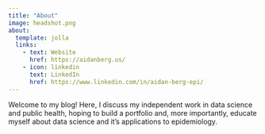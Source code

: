 ```yaml
---
title: "About"
image: headshot.png
about:
  template: jolla
  links:
    - text: Website
      href: https://aidanberg.us/
    - icon: linkedin
      text: LinkedIn
      href: https://www.linkedin.com/in/aidan-berg-epi/
---
```


Welcome to my blog! Here, I discuss my independent work in data science and public health, hoping to build a portfolio and, more importantly, educate myself about data science and it's applications to epidemiology.
